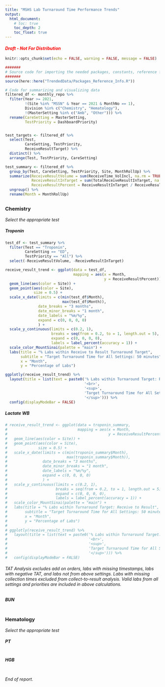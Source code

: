 ```yaml
---
title: "MSHS Lab Turnaround Time Performance Trends"
output:
  html_document:
    # toc: true
    toc_depth: 2
    toc_float: true
---
```


<h4><em><span style = "color:red">Draft - Not For Distribution</h4></em></span style = "color:red">


```r
knitr::opts_chunk$set(echo = FALSE, warning = FALSE, message = FALSE)
```

```r
#######
# Source code for importing the needed packages, constants, reference files, etc.-----
#######
source(here::here("TrendedData/Packages_Reference_Info.R"))
```

```r
# Code for summarizing and visualizing data
filtered_df <- monthly_repo %>%
  filter(Year >= 2021,
         !(Site %in% "MSSN" & Year == 2021 & MonthNo == 1),
         Division %in% c("Chemistry", "Hematology"),
         !(MasterSetting %in% c("Amb", "Other"))) %>%
  rename(CareSetting = MasterSetting,
         TestPriority = DashboardPriority)


test_targets <- filtered_df %>%
  select(Test,
         CareSetting, TestPriority,
         ReceiveResultTarget) %>%
  distinct() %>%
  arrange(Test, TestPriority, CareSetting)

test_summary <- filtered_df %>%
  group_by(Test, CareSetting, TestPriority, Site, MonthRollUp) %>%
  summarize(ReceiveResultVolume = sum(ReceiveTime_VolIncl, na.rm = TRUE),
            ReceiveResultInTarget = sum(TotalReceiveResultInTarget, na.rm = TRUE),
            ReceiveResultPercent = ReceiveResultInTarget / ReceiveResultVolume) %>%
  ungroup() %>%
  rename(Month = MonthRollUp)
```

## {.tabset}

### Chemistry

*Select the appropriate test*

#### {.tabset}

##### Troponin
```r
test_df <- test_summary %>%
  filter(Test == "Troponin",
         CareSetting == "ED",
         TestPriority == "All") %>%
  select(-ReceiveResultVolume, -ReceiveResultInTarget)

receive_result_trend <- ggplot(data = test_df,
                               mapping = aes(x = Month,
                                             y = ReceiveResultPercent)) +
  geom_line(aes(color = Site)) +
  geom_point(aes(color = Site),
             size = 0.5) +
  scale_x_date(limits = c(min(test_df$Month),
                          max(test_df$Month)),
               date_breaks = "3 months",
               date_minor_breaks = "1 month",
               date_labels = "%m/%y",
               expand = c(0, 0, 0, 0)
               ) +
  scale_y_continuous(limits = c(0.2, 1),
                     breaks = seq(from = 0.2, to = 1, length.out = 5),
                     expand = c(0, 0, 0, 0),
                     labels = label_percent(accuracy = 1)) +
  scale_color_MountSinai(palette = "main") +
  labs(title = "% Labs within Receive to Result Turnaround Target",
       subtitle = "Target Turnaround Time for All Settings: 50 minutes",
       x = "Month",
       y = "Percentage of Labs")

ggplotly(receive_result_trend) %>%
  layout(title = list(text = paste0('% Labs within Turnaround Target: Receive to Result',
                                    '<br>',
                                    '<sup>',
                                    'Target Turnaround Time for All Settings and Priorities: 50 minutes',
                                    '</sup>'))) %>%
  config(displayModeBar = FALSE)


```

##### Lactate WB
```r
# receive_result_trend <- ggplot(data = troponin_summary,
#                                mapping = aes(x = Month,
#                                              y = ReceiveResultPercent)) +
#   geom_line(aes(color = Site)) +
#   geom_point(aes(color = Site),
#              size = 0.5) +
#   scale_x_date(limits = c(min(troponin_summary$Month),
#                           max(troponin_summary$Month)),
#                date_breaks = "3 months",
#                date_minor_breaks = "1 month",
#                date_labels = "%m/%y",
#                expand = c(0, 0, 0, 0)
#                ) +
#   scale_y_continuous(limits = c(0.2, 1),
#                      breaks = seq(from = 0.2, to = 1, length.out = 5),
#                      expand = c(0, 0, 0, 0),
#                      labels = label_percent(accuracy = 1)) +
#   scale_color_MountSinai(palette = "main") +
#   labs(title = "% Labs within Turnaround Target: Receive to Result",
#        subtitle = "Target Turnaround Time for All Settings: 50 minutes",
#        x = "Month",
#        y = "Percentage of Labs")
# 
# ggplotly(receive_result_trend) %>%
#   layout(title = list(text = paste0('% Labs within Turnaround Target: Receive to Result',
#                                     '<br>',
#                                     '<sup>',
#                                     'Target Turnaround Time for All Settings and Priorities: 50 minutes',
#                                     '</sup>'))) %>%
#   config(displayModeBar = FALSE)

```
<h6>*TAT Analysis excludes add on orders, labs with missing timestamps, labs with negative TAT, and labs not from above settings. Labs with missing collection times excluded from collect-to-result analysis. Valid labs from all settings and priorities are included in above calculations.*</h6>
  
##### BUN
```r

```


### Hematology

*Select the appropriate test*

#### {.tabset}

##### PT
``` r

```

##### HGB
``` r

```

#### {-}
### {-}

<h6> *End of report.* </h6>
